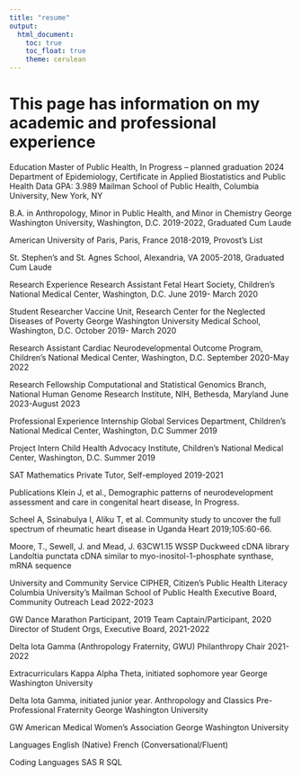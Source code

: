 ```yaml
---
title: "resume"
output: 
  html_document:
    toc: true
    toc_float: true
    theme: cerulean
---
```


# This page has information on my academic and professional experience

Education
Master of Public Health, In Progress – planned graduation 2024
Department of Epidemiology, Certificate in Applied Biostatistics and Public Health Data
GPA: 3.989
Mailman School of Public Health, Columbia University, New York, NY

B.A. in Anthropology, Minor in Public Health, and Minor in Chemistry
George Washington University, Washington, D.C. 2019-2022, Graduated Cum Laude

American University of Paris, Paris, France
2018-2019, Provost’s List

St. Stephen’s and St. Agnes School, Alexandria, VA
2005-2018, Graduated Cum Laude

Research Experience
Research Assistant
Fetal Heart Society, Children’s National Medical Center, Washington, D.C.
June 2019- March 2020

Student Researcher
Vaccine Unit, Research Center for the Neglected Diseases of Poverty
George Washington University Medical School, Washington, D.C.
October 2019- March 2020

Research Assistant
Cardiac Neurodevelopmental Outcome Program, Children’s National Medical Center, Washington, D.C.
September 2020-May 2022

Research Fellowship
Computational and Statistical Genomics Branch, National Human Genome Research Institute, NIH, Bethesda, Maryland
June 2023-August 2023

Professional Experience
Internship
Global Services Department, Children’s National Medical Center, Washington, D.C
Summer 2019


Project Intern
Child Health Advocacy Institute, Children’s National Medical Center, Washington, D.C.
Summer 2019

SAT Mathematics Private Tutor, Self-employed
2019-2021

Publications
Klein J, et al., Demographic patterns of neurodevelopment assessment and care in congenital heart disease, In Progress.

Scheel A, Ssinabulya I, Aliku T, et al. Community study to uncover the full spectrum of rheumatic heart disease in Uganda Heart 2019;105:60-66.

Moore, T., Sewell, J. and Mead, J. 63CW1.15 WSSP Duckweed cDNA library Landoltia punctata cDNA similar to myo-inositol-1-phosphate synthase, mRNA sequence


University and Community Service
CIPHER, Citizen’s Public Health Literacy
Columbia University’s Mailman School of Public Health
Executive Board, Community Outreach Lead 2022-2023

GW Dance Marathon
Participant, 2019
Team Captain/Participant, 2020
Director of Student Orgs, Executive Board, 2021-2022

Delta Iota Gamma (Anthropology Fraternity, GWU)
Philanthropy Chair 2021-2022

Extracurriculars
Kappa Alpha Theta, initiated sophomore year
George Washington University

Delta Iota Gamma, initiated junior year.
Anthropology and Classics Pre-Professional Fraternity
George Washington University

GW American Medical Women’s Association
George Washington University

Languages
English (Native)
French (Conversational/Fluent)

Coding Languages
SAS
R
SQL
